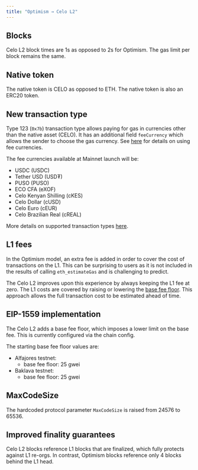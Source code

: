 ```yaml
---
title: "Optimism → Celo L2"
---
```


## Blocks

Celo L2 block times are 1s as opposed to 2s for Optimism. The gas limit per block remains the same.

## Native token

The native token is CELO as opposed to ETH. The native token is also an ERC20 token.

## New transaction type

Type 123 (`0x7b`) transaction type allows paying for gas in currencies other than the native asset (CELO). It has an additional field `feeCurrency` which allows the sender to choose the gas currency. See [here](https://specs.celo.org/fee_abstraction.html) for details on using fee currencies.

The fee currencies available at Mainnet launch will be:

 - USDC (USDC)
 - Tether USD (USD₮)
 - PUSO (PUSO)
 - ECO CFA (eXOF)
 - Celo Kenyan Shilling (cKES)
 - Celo Dollar (cUSD)
 - Celo Euro (cEUR)
 - Celo Brazilian Real (cREAL)

More details on supported transaction types [here](https://specs.celo.org/tx_types.html).

## L1 fees

In the Optimism model, an extra fee is added in order to cover the cost of transactions on the L1. This can be surprising to users as it is not included in the results of calling `eth_estimateGas` and is challenging to predict.

The Celo L2 improves upon this experience by always keeping the L1 fee at zero. The L1 costs are covered by raising or lowering the [base fee floor](#eip-1559-implementation). This approach allows the full transaction cost to be estimated ahead of time.

## EIP-1559 implementation

The Celo L2 adds a base fee floor, which imposes a lower limit on the base fee. This is currently configured via the chain config.

The starting base fee floor values are:

- Alfajores testnet:
  - base fee floor: 25 gwei
- Baklava testnet:
  - base fee floor: 25 gwei

## MaxCodeSize

The hardcoded protocol parameter `MaxCodeSize` is raised from 24576 to 65536.

## Improved finality guarantees

Celo L2 blocks reference L1 blocks that are finalized, which fully protects against L1 re-orgs. In contrast, Optimism blocks reference only 4 blocks behind the L1 head.
